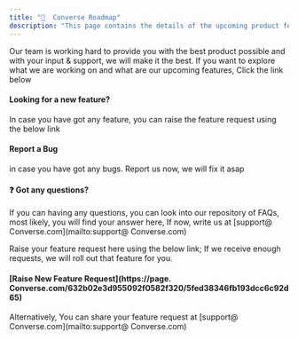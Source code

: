 ```yaml
---
title: "🐧  Converse Roadmap"
description: "This page contains the details of the upcoming product features."
---
```


Our team is working hard to provide you with the best product possible and with your input & support, we will make it the best. If you want to explore what we are working on and what are our upcoming features, Click the link below

#### **Looking for a new feature?**

In case you have got any feature, you can raise the feature request using the below link

#### **Report a Bug**

in case you have got any bugs.  Report us now, we will fix it asap

#### **❓ Got any questions?**

If you can having any questions, you can look into our repository of FAQs, most likely, you will find your answer here, If now, write us at [support@ Converse.com](mailto:support@ Converse.com)

Raise your feature request here using the below link; If we receive enough requests, we will roll out that feature for you.

#### [**Raise New Feature Request**](https://page. Converse.com/632b02e3d955092f0582f320/5fed38346fb193dcc6c92d65)

Alternatively, You can share your feature request at [support@ Converse.com](mailto:support@ Converse.com)